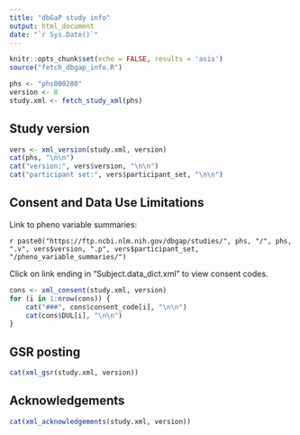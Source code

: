 ```yaml
---
title: "dbGaP study info"
output: html_document
date: "`r Sys.Date()`"
---
```


```r
knitr::opts_chunk$set(echo = FALSE, results = 'asis')
source("fetch_dbgap_info.R")
```


```r
phs <- "phs000280"
version <- 8
study.xml <- fetch_study_xml(phs)
```

## Study version

```r
vers <- xml_version(study.xml, version)
cat(phs, "\n\n")
cat("version:", vers$version, "\n\n")
cat("participant set:", vers$participant_set, "\n\n")
```

## Consent and Data Use Limitations

Link to pheno variable summaries:

`r paste0("https://ftp.ncbi.nlm.nih.gov/dbgap/studies/", phs, "/", phs, ".v", vers$version, ".p", vers$participant_set, "/pheno_variable_summaries/")`

Click on link ending in "Subject.data_dict.xml" to view consent codes.

```r
cons <- xml_consent(study.xml, version)
for (i in 1:nrow(cons)) {
    cat("###", cons$consent_code[i], "\n\n")
    cat(cons$DUL[i], "\n\n")
}
```

## GSR posting

```r
cat(xml_gsr(study.xml, version))
```

## Acknowledgements

```r
cat(xml_acknowledgements(study.xml, version))
```
